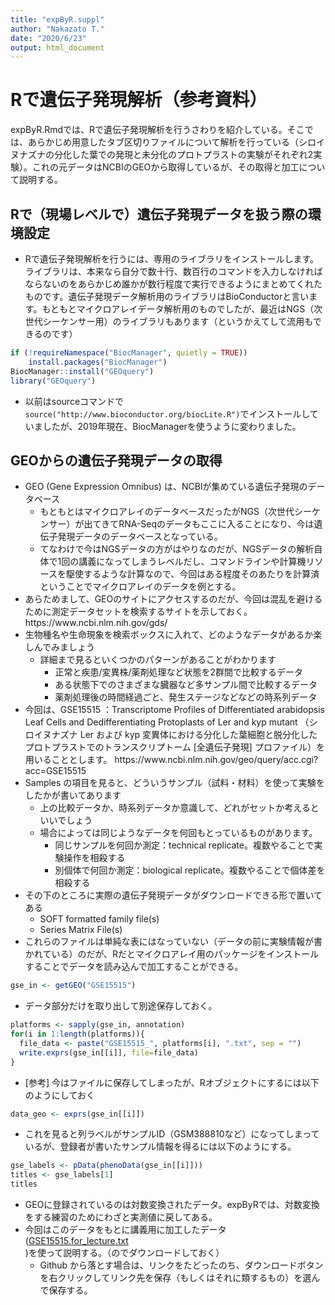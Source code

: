 ```yaml
---
title: "expByR.suppl"
author: "Nakazato T."
date: "2020/6/23"
output: html_document
---
```


# Rで遺伝子発現解析（参考資料）
expByR.Rmdでは、Rで遺伝子発現解析を行うさわりを紹介している。そこでは、あらかじめ用意したタブ区切りファイルについて解析を行っている（シロイヌナズナの分化した葉での発現と未分化のプロトプラストの実験がそれぞれ2実験）。これの元データはNCBIのGEOから取得しているが、その取得と加工について説明する。

## Rで（現場レベルで）遺伝子発現データを扱う際の環境設定
- Rで遺伝子発現解析を行うには、専用のライブラリをインストールします。ライブラリは、本来なら自分で数十行、数百行のコマンドを入力しなければならないのをあらかじめ誰かが数行程度で実行できるようにまとめてくれたものです。遺伝子発現データ解析用のライブラリはBioConductorと言います。もともとマイクロアレイデータ解析用のものでしたが、最近はNGS（次世代シーケンサー用）のライブラリもあります（というかえてして流用もできるのです）
```r
if (!requireNamespace("BiocManager", quietly = TRUE))
    install.packages("BiocManager")
BiocManager::install("GEOquery")
library("GEOquery")
```
  - 以前はsourceコマンドで```source("http://www.bioconductor.org/biocLite.R") ```でインストールしていましたが、2019年現在、BiocManagerを使うように変わりました。


## GEOからの遺伝子発現データの取得
- GEO (Gene Expression Omnibus) は、NCBIが集めている遺伝子発現のデータベース
  - もともとはマイクロアレイのデータベースだったがNGS（次世代シーケンサー）が出てきてRNA-Seqのデータもここに入ることになり、今は遺伝子発現データのデータベースとなっている。
  - てなわけで今はNGSデータの方がはやりなのだが、NGSデータの解析自体で1回の講義になってしまうレベルだし、コマンドラインや計算機リソースを駆使するような計算なので、今回はある程度そのあたりを計算済ということでマイクロアレイのデータを例とする。
- あらためまして、GEOのサイトにアクセスするのだが、今回は混乱を避けるために測定データセットを検索するサイトを示しておく。 https://www.ncbi.nlm.nih.gov/gds/
- 生物種名や生命現象を検索ボックスに入れて、どのようなデータがあるか楽しんでみましょう
  - 詳細まで見るといくつかのパターンがあることがわかります
    - 正常と疾患/変異株/薬剤処理など状態を2群間で比較するデータ
    - ある状態下でのさまざまな臓器など多サンプル間で比較するデータ
    - 薬剤処理後の時間経過ごと、発生ステージなどなどの時系列データ
- 今回は、GSE15515 ：Transcriptome Profiles of Differentiated arabidopsis Leaf Cells and Dedifferentiating Protoplasts of Ler and kyp mutant （シロイヌナズナ Ler および kyp 変異体における分化した葉細胞と脱分化したプロトプラストでのトランスクリプトーム [全遺伝子発現] プロファイル）を用いることとします。 
https://www.ncbi.nlm.nih.gov/geo/query/acc.cgi?acc=GSE15515
- Samples の項目を見ると、どういうサンプル（試料・材料）を使って実験をしたかが書いてあります
  - 上の比較データか、時系列データか意識して、どれがセットか考えるといいでしょう
  - 場合によっては同じようなデータを何回もとっているものがあります。
    - 同じサンプルを何回か測定：technical replicate。複数やることで実験操作を相殺する
    - 別個体で何回か測定：biological replicate。複数やることで個体差を相殺する
- その下のところに実際の遺伝子発現データがダウンロードできる形で置いてある
  - SOFT formatted family file(s)
  - Series Matrix File(s)

- これらのファイルは単純な表にはなっていない（データの前に実験情報が書かれている）のだが、Rだとマイクロアレイ用のパッケージをインストールすることでデータを読み込んで加工することができる。
```r
gse_in <- getGEO("GSE15515")
```

- データ部分だけを取り出して別途保存しておく。

```r
platforms <- sapply(gse_in, annotation)
for(i in 1:length(platforms)){
  file_data <- paste("GSE15515_", platforms[i], ".txt", sep = "")
  write.exprs(gse_in[[i]], file=file_data)
}
```

- [参考] 今はファイルに保存してしまったが、Rオブジェクトにするには以下のようにしておく
```r
data_geo <- exprs(gse_in[[i]])
```
  - これを見ると列ラベルがサンプルID（GSM388810など）になってしまっているが、登録者が書いたサンプル情報を得るには以下のようにする。
```r
gse_labels <- pData(phenoData(gse_in[[i]]))
titles <- gse_labels[1]
titles
```

- GEOに登録されているのは対数変換されたデータ。expByRでは、対数変換をする練習のためにわざと実測値に戻してある。
- 今回はこのデータをもとに講義用に加工したデータ([GSE15515.for_lecture.txt](../data/GSE15515.for_lecture.txt))を使って説明する。（のでダウンロードしておく）
  - Github から落とす場合は、リンクをたどったのち、ダウンロードボタンを右クリックしてリンク先を保存（もしくはそれに類するもの）を選んで保存する。

